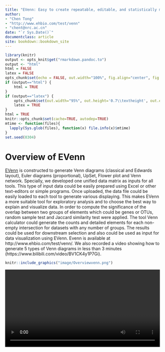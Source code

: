 --- 
title: "EVenn: Easy to create repeatable, editable, and statistically measurable Venn diagrams online"
author: 
- "Chen Tong"
- "http://www.ehbio.com/test/venn"
- "chent@nrc.ac.cn"
date: "`r Sys.Date()`"
documentclass: article
site: bookdown::bookdown_site
---

```{r setup, include=FALSE}
library(knitr)
output <- opts_knit$get("rmarkdown.pandoc.to")
output <- "html"
html = FALSE
latex = FALSE
opts_chunk$set(echo = FALSE, out.width="100%", fig.align="center", fig.show="hold", warning=FALSE, message=FALSE)
if (output=="html") {
	html = TRUE
}
if (output=="latex") {
	opts_chunk$set(out.width="95%", out.height='0.7\\textheight', out.extra='keepaspectratio=true', fig.pos='H')
	latex = TRUE
}
html = TRUE
knitr::opts_chunk$set(cache=TRUE, autodep=TRUE)
mtime <- function(files){
  lapply(Sys.glob(files), function(x) file.info(x)$mtime)
}
set.seed(0304)
```



# Overview of EVenn {-}

[EVenn](http://www.ehbio.com/test/venn/#/) is constructed to generate Venn diagrams (classical and Edwards layout), Euler diagrams (proportional), UpSet, Flower plot and Venn network. Specially, we developed one unified data matrix as inputs for all tools. This type of input data could be easily prepared using Excel or other text-editors or simple programs. Once uploaded, the data file could be easily loaded to each tool to generate various displaying. This makes EVenn a more suitable tool for exploratory analysis and to choose the best way to explain and visualize data. In order to compute the significance of the overlap between two groups of elements which could be genes or OTUs, random sample test and Jaccard similarity test were applied. The tool Venn calculator could generate the counts and detailed elements for each non-empty intersection for datasets with any number of groups. The results could be used for downstream selection and also could be used as input for data visualization using EVenn. Evenn is available at http://www.ehbio.com/test/venn/. We also recorded a video showing how to generate 5 types of Venn diagrams in less than 3 minutes (https://www.bilibili.com/video/BV1CK4y1P7Gi). 

```{r}
knitr::include_graphics("image/Overviewvenn.png")
```



<video controls width="100%">
    <source src="video/EVenn7.webm"  type="video/webm">
    Sorry, your browser doesn't support embedded videos.
</video>

## Video at Youtube

```{r}
knitr::include_url("https://youtu.be/sCEiaZpnL8Q")
```


## Demo data and animations

Each tool contains at least one copy of demo data for beginners. Normally only `one click on the Submit button` is needed to generate the demo result.

Pictures and animations illustrating the usages of every tools step by step are recorded in following sections. `Left arrow key` and `right arrow key` in the keyboard could be used to navigate this document to change sections.

Some example data are also listed in the second section - [Example files](#example_file).

## Hints for question mark symbol

This may be a common sense that question mark symbol (`?`) hides help information. 

```{r questionMark, fig.cap="Hovering the mouse cursor on any question mark symbol to see help or description information."}
knitr::include_graphics("image/questionMark.png")
```


## Gallary {#gallary} 

### Venn network for OTUs

(ref:vennNetwork00label) Venn network using demo data Click <https://www.bilibili.com/video/BV1CK4y1P7Gi?p=2> to view the tutorials.

```{r vennNetwork00, fig.cap="(ref:vennNetwork00label)"}
knitr::include_graphics("image/vennNetwork00.png")
```


<video controls width="100%">
    <source src="video/EVennNetwork.webm"  type="video/webm">
    Sorry, your browser doesn't support embedded videos.
</video>

```{r}
knitr::include_url("https://youtu.be/8zf_XuwaZRw")
```

### Venn network for DE genes

(ref:VennNetworkGallery1label) Venn network using data <DE_gene_file.txt> in [example data](#example_file).

```{r VennNetworkGallery1, fig.cap="(ref:VennNetworkGallery1label)"}
knitr::include_graphics("image/VennNetworkGallery1.png")
```

### Venn network for pathway enrichment results

(ref:VennNetworkGalleryP53pathway) Venn network using data <Gene_enrichment.txt> in [example data](#example_file).

```{r VennNetworkGalleryP53pathway, fig.cap="(ref:VennNetworkGallery1label)"}
knitr::include_graphics("image/VennNetworkGalleryP53pathway.png")
```

### Venn network for 12 sets

(ref:Vennnetworkgallary12sets) Venn network using data <taxonomy_highabundance_manysets.txt> in [example data](#example_file).


```{r Vennnetworkgallary12sets, out.width="48%", fig.cap="(ref:VennNetworkGallery1label)"}
knitr::include_graphics(c("image/Vennnetworkgallary12sets.png",
                          "image/Vennnetworkgallary12setsparameters.png"))
```


## How to cite?

EVenn is constructed since 2018 and is initially treated as a sub-tool of ImageGP (a free online plotting platform) with accessing address as www.ehbio.com/ImageGP/index.php/Home/Index/VennDiagram.html and has been cited directly for at least 16 times (according to google scholar). 

In year 2021 we remodeled EVenn as an independent tool (http://www.ehbio.com/test/venn) to support more functions with much clearer user interface. In last month, there are 2,749 unique visitors for new EVenn with different IP (Internet Protocol Address) from China, American and Europe. Everyday there are about 100 visitors. Currently there are 3 citations for new EVenn. 

Normally they would use `Venn diagrams were generated using EVenn (http://www.ehbio.com/test/venn).` as the citation sentences.





